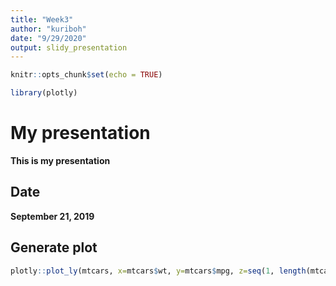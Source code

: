 ```yaml
---
title: "Week3"
author: "kuriboh"
date: "9/29/2020"
output: slidy_presentation
---
```


```r
knitr::opts_chunk$set(echo = TRUE)
```
```r
library(plotly)
```
# My presentation  
**This is my presentation**  
  
## Date  
**September 21, 2019**
  
## Generate plot  
```r
plotly::plot_ly(mtcars, x=mtcars$wt, y=mtcars$mpg, z=seq(1, length(mtcars$wt)), mode="markers", color=mtcars$am, type='scatter3d')
```
